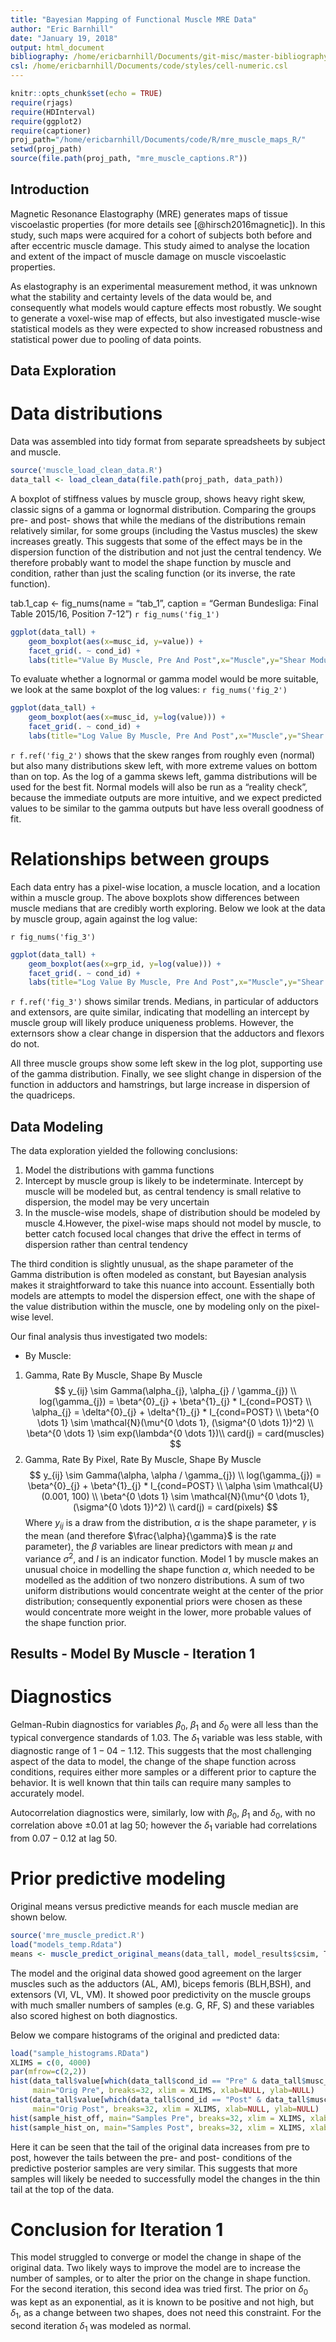 ```yaml
---
title: "Bayesian Mapping of Functional Muscle MRE Data"
author: "Eric Barnhill"
date: "January 19, 2018"
output: html_document
bibliography: /home/ericbarnhill/Documents/git-misc/master-bibliography.bib
csl: /home/ericbarnhill/Documents/code/styles/cell-numeric.csl
---
```


```r
knitr::opts_chunk$set(echo = TRUE)
require(rjags)
require(HDInterval)
require(ggplot2)
require(captioner)
proj_path="/home/ericbarnhill/Documents/code/R/mre_muscle_maps_R/"
setwd(proj_path)
source(file.path(proj_path, "mre_muscle_captions.R"))
```

## Introduction

Magnetic Resonance Elastography (MRE) generates maps of tissue viscoelastic properties (for more details see [@hirsch2016magnetic]). In this study, such maps were acquired for a cohort of subjects both before and after eccentric muscle damage. This study aimed to analyse the location and extent of the impact of muscle damage on muscle viscoelastic properties.

As elastography is an experimental measurement method, it was unknown what the stability and certainty levels of the data would be, and consequently what models would capture effects most robustly. We sought to generate a voxel-wise map of effects, but also investigated muscle-wise statistical models as they were expected to show increased robustness and statistical power due to pooling of data points.

## Data Exploration

# Data distributions

Data was assembled into tidy format from separate spreadsheets by subject and muscle.
```r
source('muscle_load_clean_data.R')
data_tall <- load_clean_data(file.path(proj_path, data_path))
```
A boxplot of stiffness values by muscle group, shows heavy right skew, classic signs of a gamma or lognormal distribution. Comparing the groups pre- and post- shows that while the medians of the distributions remain relatively similar, for some groups (including the Vastus muscles) the skew increases greatly. This suggests that some of the effect mays be in the dispersion function of the distribution and not just the central tendency. We therefore probably want to model the shape function by muscle and condition, rather than just the scaling function (or its inverse, the rate function).

tab.1_cap <- fig_nums(name = "tab_1", 
                        caption = "German Bundesliga: Final Table 2015/16, Position 7-12")
`r fig_nums('fig_1')`
```r
ggplot(data_tall) + 
    geom_boxplot(aes(x=musc_id, y=value)) +
    facet_grid(. ~ cond_id) + 
    labs(title="Value By Muscle, Pre And Post",x="Muscle",y="Shear Modulus(Pa)")
```
To evaluate whether a lognormal or gamma model would be more suitable, we look at the same boxplot of the log values:
`r fig_nums('fig_2')`
```r
ggplot(data_tall) + 
    geom_boxplot(aes(x=musc_id, y=log(value))) +
    facet_grid(. ~ cond_id) +
    labs(title="Log Value By Muscle, Pre And Post",x="Muscle",y="Shear Modulus(Pa)")
```
`r f.ref('fig_2')` shows that the skew ranges from roughly even (normal) but also many distributions skew left, with more extreme values on bottom than on top. As the log of a gamma skews left, gamma distributions will be used for the best fit. Normal models will also be run  as a "reality check", because the immediate outputs are more intuitive, and we expect predicted values to be similar to the gamma outputs but have less overall goodness of fit.

# Relationships between groups

Each data entry has a pixel-wise location, a muscle location, and a location within a muscle group. The above boxplots show differences between muscle medians that are credibly worth exploring. Below we look at the data by muscle group, again against the log value:

`r fig_nums('fig_3')`
```r
ggplot(data_tall) + 
    geom_boxplot(aes(x=grp_id, y=log(value))) +
    facet_grid(. ~ cond_id) +
    labs(title="Log Value By Muscle, Pre And Post",x="Muscle",y="Shear Modulus(Pa)")
```

`r f.ref('fig_3')` shows similar trends. Medians, in particular of adductors and extensors, are quite similar, indicating that modelling an intercept by muscle group will likely produce uniqueness problems. However, the externsors show a clear change in dispersion that the adductors and flexors do not.

All three muscle groups show some left skew in the log plot, supporting use of the gamma distribution. Finally, we see slight change in dispersion of the function in adductors and hamstrings, but large increase in dispersion of the quadriceps.

## Data Modeling

The data exploration yielded the following conclusions:

1. Model the distributions with gamma functions
2. Intercept by muscle group is likely to be indeterminate. Intercept by muscle will be modeled but, as central tendency is small relative to dispersion, the model may be very uncertain
3. In the muscle-wise models, shape of distribution should be modeled by muscle
4.However, the pixel-wise maps should not model by muscle, to better catch focused local changes that drive the effect in terms of dispersion rather than central tendency

The third condition is slightly unusual, as the shape parameter of the Gamma distribution is often modeled as constant, but Bayesian analysis makes it straightforward to take this nuance into account. Essentially both models are attempts to model the dispersion effect, one with the shape of the value distribution within the muscle, one by modeling only on the pixel-wise level.

Our final analysis thus investigated two models:

- By Muscle:
1. Gamma, Rate By Muscle, Shape By Muscle
$$
y_{ij} \sim Gamma(\alpha_{j}, \alpha_{j} / \gamma_{j}) \\
log(\gamma_{j}) = \beta^{0}_{j} + \beta^{1}_{j} * I_{cond=POST} \\
\alpha_{j} = \delta^{0}_{j} + \delta^{1}_{j} * I_{cond=POST} \\
\beta^{0 \dots 1} \sim \mathcal{N}(\mu^{0 \dots 1}, (\sigma^{0 \dots 1})^2) \\
\beta^{0 \dots 1} \sim exp(\lambda^{0 \dots 1})\\
card(j) = card(muscles)
$$
2. Gamma, Rate By Pixel, Rate By Muscle, Shape By Muscle
$$
y_{ij} \sim Gamma(\alpha, \alpha / \gamma_{j}) \\
log(\gamma_{j}) = \beta^{0}_{j} + \beta^{1}_{j} * I_{cond=POST} \\
\alpha \sim \mathcal{U}(0.001, 100) \\
\beta^{0 \dots 1} \sim \mathcal{N}(\mu^{0 \dots 1}, (\sigma^{0 \dots 1})^2) \\
card(j) = card(pixels)
$$
Where $y_{ij}$ is a draw from the distribution, $\alpha$ is the shape parameter, $\gamma$ is the mean (and therefore $\frac{\alpha}{\gamma}$ is the rate parameter), the $\beta$ variables are linear predictors with mean $\mu$ and variance $\sigma^{2}$, and $I$ is an indicator function. Model 1 by muscle makes an unusual choice in modelling the shape function $\alpha$, which needed to be modelled as the addition of two nonzero distributions. A sum of two uniform distributions would concentrate weight at the center of the prior distribution; consequently exponential priors were chosen as these would concentrate more weight in the lower, more probable values of the shape function prior.

## Results - Model By Muscle - Iteration 1

# Diagnostics

Gelman-Rubin diagnostics for variables $\beta_{0}$, $\beta_{1}$ and $\delta_{0}$ were all less than the typical convergence standards of $1.03$. The $\delta_{1}$ variable was less stable, with diagnostic range of $1-04 - 1.12$. This suggests that the most challenging aspect of the data to model, the change of the shape function across conditions, requires either more samples or a different prior to capture the behavior. It is well known that thin tails can require many samples to accurately model. 

Autocorrelation diagnostics were, similarly, low with $\beta_{0}$, $\beta_{1}$ and $\delta_{0}$, with no correlation above $\pm 0.01$ at lag 50; however the $\delta_{1}$ variable had correlations from $0.07 - 0.12$ at lag 50.

# Prior predictive modeling

Original means versus predictive meands for each muscle median are shown below. 
```r
source('mre_muscle_predict.R')
load("models_temp.Rdata")
means <- muscle_predict_original_means(data_tall, model_results$csim, T)
```

The model  and the original data showed good agreement on the larger muscles such as the adductors (AL, AM), biceps femoris (BLH,BSH), and extensors (VI, VL, VM). It showed poor predictivity on the muscle groups with much smaller numbers of samples (e.g. G, RF, S) and these variables also scored highest on both diagnostics.

Below we compare histograms of the original and predicted data:
```r
load("sample_histograms.RData")
XLIMS = c(0, 4000)
par(mfrow=c(2,2))
hist(data_tall$value[which(data_tall$cond_id == "Pre" & data_tall$musc_id == "VL")], 
     main="Orig Pre", breaks=32, xlim = XLIMS, xlab=NULL, ylab=NULL)
hist(data_tall$value[which(data_tall$cond_id == "Post" & data_tall$musc_id == "VL")],
     main="Orig Post", breaks=32, xlim = XLIMS, xlab=NULL, ylab=NULL)
hist(sample_hist_off, main="Samples Pre", breaks=32, xlim = XLIMS, xlab=NULL, ylab=NULL)
hist(sample_hist_on, main="Samples Post", breaks=32, xlim = XLIMS, xlab=NULL, ylab=NULL)
```
Here it can be seen that the tail of the original data increases from pre to post, however the tails between the pre- and post- conditions of the predictive posterior samples are very similar. This suggests that more samples will likely be needed to successfully model the changes in the thin tail at the top of the data.

# Conclusion for Iteration 1

This model struggled to converge or model the change in shape of the original data. Two likely ways to improve the model are to increase the number of samples, or to alter the prior on the change in shape function. For the second iteration, this second idea was tried first. The prior on $\delta_{0}$ was kept as an exponential, as it is known to be positive and not high, but $\delta_{1}$, as a change between two shapes, does not need this constraint. For the second iteration $\delta_{1}$ was modeled as normal.

